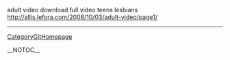 adult video download full video teens lesbians
http://allis.lefora.com/2008/10/03/adult-video/page1/
----
[[CategoryGitHomepage]]

__NOTOC__